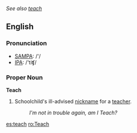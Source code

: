 ''See also [[teach]]''
==English==
=== Pronunciation ===
*[[w:SAMPA|SAMPA]]: /'/
*[[w:IPA|IPA]]: /'tiʧ/
===Proper Noun===
'''Teach'''

# Schoolchild's ill-advised [[nickname]] for a [[teacher]].
#: ''I'm not in trouble again, am I Teach?''

[[es:teach]]
[[ro:Teach]]